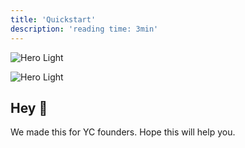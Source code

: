 ```yaml
---
title: 'Quickstart'
description: 'reading time: 3min'
---
```


<img
  className="block dark:hidden"
  src="/images/collab.png"
  alt="Hero Light"
/>

<img
  className="hidden dark:block"
  src="/images/collab.png"
  alt="Hero Light"
/>

## Hey 👋

We made this for YC founders. Hope this will help you.

